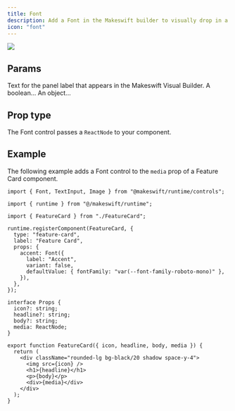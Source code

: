 ```yaml
---
title: Font
description: Add a Font in the Makeswift builder to visually drop in a `ReactNode`.
icon: "font"
---
```


<Frame type="glass" caption="A font inside of a Feature Card component">
  <img src="/images/font-control.png" />
</Frame>

## Params

<ParamField query="label" type="string" default="List">
  Text for the panel label that appears in the Makeswift Visual Builder.
</ParamField>

<ParamField query="variant" type="boolean" default="false">
  A boolean...
</ParamField>

<ParamField query="defaultValue" type="object" default="false">
  An object...
</ParamField>

## Prop type

The Font control passes a `ReactNode` to your component.

## Example

The following example adds a Font control to the `media` prop of a Feature Card component.

<CodeGroup>

```tsx FeatureCard.makeswift.ts
import { Font, TextInput, Image } from "@makeswift/runtime/controls";

import { runtime } from "@/makeswift/runtime";

import { FeatureCard } from "./FeatureCard";

runtime.registerComponent(FeatureCard, {
  type: "feature-card",
  label: "Feature Card",
  props: {
    accent: Font({
      label: "Accent",
      variant: false,
      defaultValue: { fontFamily: "var(--font-family-roboto-mono)" },
    }),
  },
});
```

```tsx FeatureCard.tsx
interface Props {
  icon?: string;
  headline?: string;
  body?: string;
  media: ReactNode;
}

export function FeatureCard({ icon, headline, body, media }) {
  return (
    <div className="rounded-lg bg-black/20 shadow space-y-4">
      <img src={icon} />
      <h1>{headline}</h1>
      <p>{body}</p>
      <div>{media}</div>
    </div>
  );
}
```

</CodeGroup>


<NamingConventions />
